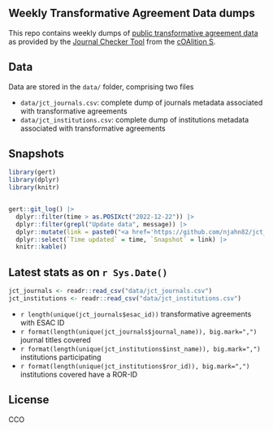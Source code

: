 ## Weekly Transformative Agreement Data dumps

This repo contains weekly dumps of [public transformative agreement data](https://journalcheckertool.org/transformative-agreements/) as provided by the [Journal Checker Tool](https://journalcheckertool.org/) from the [cOAlition S](https://www.coalition-s.org/). 


## Data

Data are stored in the `data/` folder, comprising two files

- `data/jct_journals.csv`: complete dump of journals metadata associated with transformative agreements
- `data/jct_institutions.csv`: complete dump of institutions metadata associated with transformative agreements

## Snapshots

```r
library(gert)
library(dplyr)
library(knitr)


gert::git_log() |>
  dplyr::filter(time > as.POSIXct("2022-12-22")) |>
  dplyr::filter(grepl("Update data", message)) |>
  dplyr::mutate(link = paste0("<a href='https://github.com/njahn82/jct_data/tree/", commit, "/data'>",commit, "</a>")) |>
  dplyr::select(`Time updated` = time, `Snapshot` = link) |>
  knitr::kable()
```

## Latest stats as on `r Sys.Date()`

```r
jct_journals <- readr::read_csv("data/jct_journals.csv")
jct_institutions <- readr::read_csv("data/jct_institutions.csv")
```

- `r length(unique(jct_journals$esac_id))` transformative agreements with ESAC ID
- `r format(length(unique(jct_journals$journal_name)), big.mark=",")` journal titles covered
- `r format(length(unique(jct_institutions$inst_name)), big.mark=",")` institutions participating
- `r format(length(unique(jct_institutions$ror_id)), big.mark=",")` institutions covered have a ROR-ID

## License

CCO